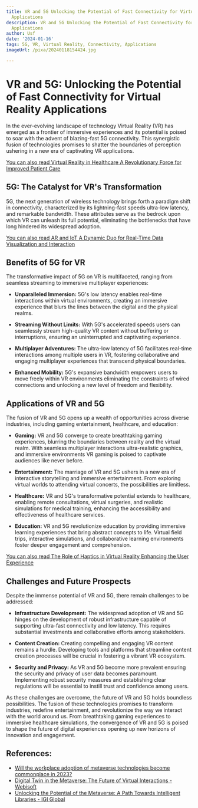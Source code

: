 ```yaml
---
title: VR and 5G Unlocking the Potential of Fast Connectivity for Virtual Reality
  Applications
description: VR and 5G Unlocking the Potential of Fast Connectivity for Virtual Reality
  Applications
author: Usf
date: '2024-01-16'
tags: 5G, VR, Virtual Reality, Connectivity, Applications
imageUrl: /pixa/20240118154424.jpg

---
```

# VR and 5G: Unlocking the Potential of  Fast Connectivity  for Virtual Reality  Applications

In the ever-evolving landscape of technology Virtual  Reality (VR) has emerged as a frontier  of immersive experiences and  its potential is  poised to soar with the advent of blazing-fast 5G connectivity. This synergistic fusion of technologies promises to shatter the boundaries of perception ushering in  a new era of captivating VR applications.

[You can  also read  Virtual  Reality in Healthcare A Revolutionary Force for  Improved Patient Care](Virtual%20Reality%20in%20Healthcare%20A%20Revolutionary%20Force%20for%20Improved%20Patient%20Care)


## 5G: The Catalyst for VR's Transformation

5G, the next  generation of wireless technology brings forth  a paradigm shift in connectivity, characterized by its lightning-fast speeds ultra-low latency, and remarkable bandwidth. These attributes serve as the bedrock upon which VR can unleash its full potential, eliminating the bottlenecks that have long hindered its  widespread adoption.

[You can also read AR  and IoT A Dynamic Duo for Real-Time Data Visualization and Interaction](AR%20and%20IoT%20A%20Dynamic%20Duo%20for%20Real-Time%20Data%20Visualization%20and%20Interaction)


## Benefits  of 5G for VR

The  transformative impact of 5G  on VR is multifaceted, ranging from seamless streaming to  immersive multiplayer experiences:

- **Unparalleled Immersion:** 5G's low latency enables real-time  interactions within virtual environments, creating an immersive experience that blurs the lines between the  digital and the  physical realms.

- **Streaming Without Limits:** With 5G's  accelerated speeds users can seamlessly stream high-quality VR content without  buffering or interruptions, ensuring an uninterrupted and captivating experience.

- **Multiplayer Adventures:**  The ultra-low latency of 5G facilitates real-time interactions among multiple users in  VR, fostering collaborative  and engaging multiplayer experiences that transcend physical boundaries.

- **Enhanced Mobility:** 5G's expansive bandwidth  empowers users to move freely within VR environments eliminating the constraints of wired connections and unlocking a new level of freedom and flexibility.

## Applications of VR and 5G

The fusion of VR and 5G  opens up  a wealth of opportunities across diverse industries, including gaming entertainment, healthcare, and education:

- **Gaming:** VR and 5G  converge to create breathtaking gaming experiences, blurring the boundaries between reality and the virtual realm. With seamless multiplayer interactions ultra-realistic graphics, and  immersive environments  VR gaming is poised to captivate  audiences like  never before.

- **Entertainment:** The marriage of VR and  5G  ushers in  a new era of interactive  storytelling and immersive entertainment. From exploring  virtual worlds to attending virtual concerts, the possibilities are limitless.

- **Healthcare:** VR and 5G's transformative potential extends to healthcare, enabling remote consultations, virtual surgeries,  and realistic simulations for medical training, enhancing the accessibility and effectiveness of healthcare services.

- **Education:** VR and 5G revolutionize education by providing immersive learning experiences that bring abstract concepts to life. Virtual field trips, interactive  simulations, and collaborative learning environments foster deeper engagement and comprehension.

[You can also  read The  Role of Haptics in Virtual Reality Enhancing the User Experience](The%20Role%20of%20Haptics%20in%20Virtual%20Reality%20Enhancing%20the%20User%20Experience)


## Challenges and Future Prospects

Despite the immense potential of VR and  5G, there remain challenges to be addressed:

- **Infrastructure Development:** The widespread  adoption of VR and 5G  hinges on the development of robust  infrastructure capable of supporting ultra-fast connectivity and low latency. This requires  substantial investments and collaborative efforts  among stakeholders.

- **Content Creation:** Creating compelling and engaging  VR  content remains a hurdle. Developing tools and  platforms that streamline content  creation processes will be crucial in fostering a vibrant VR ecosystem.

- **Security and Privacy:** As  VR and 5G  become more prevalent ensuring the security and privacy of user data  becomes  paramount. Implementing robust security measures and establishing clear  regulations will be essential to instill trust and confidence among users.

As these challenges are overcome, the future of VR and 5G holds boundless possibilities. The fusion  of these technologies promises to transform industries, redefine entertainment, and revolutionize the way we interact with the world around us. From breathtaking gaming experiences to immersive healthcare simulations, the convergence of VR and 5G is poised to shape the future of digital experiences opening up new horizons of innovation and engagement.

## References:
- [Will the workplace adoption of metaverse technologies become commonplace in 2023?](https://www.walkme.com/blog/workplace-adoption-of-metaverse-technologies/)
- [Digital Twin in the Metaverse: The Future of Virtual Interactions - Webisoft](https://webisoft.com/articles/digital-twin-metaverse/)
- [Unlocking the Potential of the Metaverse: A Path Towards Intelligent Libraries - IGI Global](https://www.igi-global.com/chapter/unlocking-the-potential-of-the-metaverse/321454)
